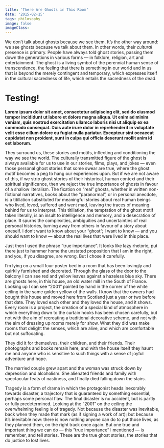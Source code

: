 ```yaml
---
title: 'There Are Ghosts in This Room'
date: '2015-02-15'
tags: philosophy
image: false
imageClass: 
---
```

We don’t talk about ghosts because we see them. It’s the other way around: we see ghosts because we talk about them. In other words, their _cultural_ presence is primary. People have always told ghost stories, passing them down the generations in various forms — in folklore, religion, art and entertainment. The ghost is a living symbol of the perennial human sense of transcendence, the feeling that there is something in our world and in us that is beyond the merely contingent and temporary, which expresses itself in the cultural sacredness of life, which entails the sacredness of the dead.

# Testing!

**Lorem ipsum dolor sit amet, consectetur adipiscing elit, sed do eiusmod tempor incididunt ut labore et dolore magna aliqua. Ut enim ad minim veniam, quis nostrud exercitation ullamco laboris nisi ut aliquip ex ea commodo consequat. Duis aute irure dolor in reprehenderit in voluptate velit esse cillum dolore eu fugiat nulla pariatur. Excepteur sint occaecat cupidatat non proident, sunt in culpa qui officia deserunt mollit anim id est laborum.**

They surround us, these stories and motifs, inflecting and conditioning the way we see the world. The culturally transmitted figure of the ghost is always available for us to use in our stories, films, plays, and jokes — even those personal ghost stories that some swear are true, where the ghost motif becomes a peg to hang our experiences upon. But if we are not aware of this, if we strip ghost stories of their historical, human context and their spiritual significance, then we reject the true importance of ghosts in favour of a shallow literalism. The fixation on “real” ghosts, whether in written non-fictional narratives, books about the “paranormal”, or in personal anecdote, is a titillation substituted for meaningful stories about real human beings who lived, loved, suffered and went mad, leaving the traces of meaning behind for us to interpret. This titillation, the temptation of the ghost motif taken literally, is an insult to intelligence and memory, and a desecration of place. It spurns the complexities, ambiguities and uncertainties of real personal histories, turning away from others in favour of a story about oneself. I don’t want to know about your “ghost”; I want to know — and you should want to know — about the real lives that were lived in this place.

Just then I used the phrase “true importance”. It looks like lazy rhetoric, put there just to hammer home the unstated proposition that I am in the right, and you, if you disagree, are wrong. But I chose it carefully.

I’m lying on a small four-poster bed in a room that has been lovingly and quirkily furnished and decorated. Through the glass of the door to the balcony I can see red and yellow leaves against a hazeless blue sky. There are ghosts here, in this house, an old water mill in the South of France. Looking up I can see “2001” painted by hand in the corner of the white ceiling in the same golden yellow of the walls. I know that the owners had bought this house and moved here from Scotland just a year or two before that date. They loved each other and they loved the house, and it shows. Every room is a project, the creation of a special kind of atmosphere in which everything down to the curtain hooks has been chosen carefully, but not with the aim of recreating a traditional decorative scheme, and not with the aim of dressing up rooms merely for show. What they did was make rooms that delight the senses, which are alive, and which are comfortable but not suffocating.

They did it for themselves, their children, and their friends. Their photographs and books remain here, and with the house itself they haunt me and anyone who is sensitive to such things with a sense of joyful adventure and hope.

The married couple grew apart and the woman was struck down by depression and alcoholism. She alienated friends and family with spectacular feats of nastiness, and finally died falling down the stairs.

Tragedy is a form of drama in which the protagonist heads inexorably towards disaster, a trajectory that is guaranteed by something essential, perhaps some personal flaw. The final disaster is no accident, but is partly or fully predetermined. Looking at the “2001” on the ceiling the overwhelming feeling is of tragedy. Not because the disaster was inevitable, back when they made that mark (as if signing a work of art); but because it’s inevitable now: there is now nothing anyone can do to put those lives, as they planned them, on the right track once again. But one true and important thing we can do — this “true importance” I mentioned — is remember, and tell stories. These are the true ghost stories, the stories that do justice to lost lives.
